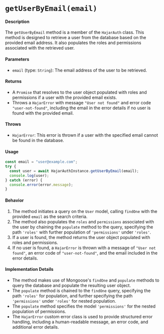# `getUserByEmail(email)`

#### Description

The `getUserByEmail` method is a member of the `HajarAuth` class. This method is designed to retrieve a user from the database based on the provided email address. It also populates the roles and permissions associated with the retrieved user.

#### Parameters

- `email` (type: `String`): The email address of the user to be retrieved.

#### Returns

- A `Promise` that resolves to the user object populated with roles and permissions if a user with the provided email exists.
- Throws a `HajarError` with message `"User not found"` and error code `"user-not-found"`, including the email in the error details if no user is found with the provided email.

#### Throws

- `HajarError`: This error is thrown if a user with the specified email cannot be found in the database.

#### Usage

```javascript
const email = "user@example.com";
try {
  const user = await HajarAuthInstance.getUserByEmail(email);
  console.log(user);
} catch (error) {
  console.error(error.message);
}
```

#### Behavior

1. The method initiates a query on the `User` model, calling `findOne` with the provided `email` as the search criteria.
2. The method also populates the `roles` and `permissions` associated with the user by chaining the `populate` method to the query, specifying the path `'roles'` with further population of `'permissions'` under `'roles'`.
3. If a user is found, the method returns the user object populated with roles and permissions.
4. If no user is found, a `HajarError` is thrown with a message of `"User not found"`, an error code of `"user-not-found"`, and the email included in the error details.

#### Implementation Details

- The method makes use of Mongoose's `findOne` and `populate` methods to query the database and populate the resulting user object.
- The `populate` method is chained to the `findOne` query, specifying the path `'roles'` for population, and further specifying the path `'permissions'` under `'roles'` for nested population.
- The `populate` method specifies the model `'permissions'` for the nested population of permissions.
- The `HajarError` custom error class is used to provide structured error handling, including a human-readable message, an error code, and additional error details.
